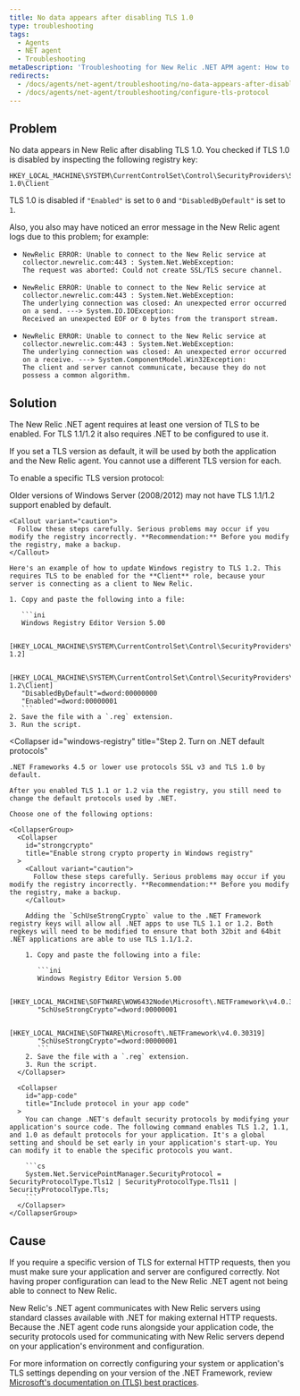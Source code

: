 ```yaml
---
title: No data appears after disabling TLS 1.0
type: troubleshooting
tags:
  - Agents
  - NET agent
  - Troubleshooting
metaDescription: 'Troubleshooting for New Relic .NET APM agent: How to configure your TLS protocol preferences for your .NET application and environment.'
redirects:
  - /docs/agents/net-agent/troubleshooting/no-data-appears-after-disabling-tls-10
  - /docs/agents/net-agent/troubleshooting/configure-tls-protocol
---
```


## Problem

No data appears in New Relic after disabling TLS 1.0. You checked if TLS 1.0 is disabled by inspecting the following registry key:

```
HKEY_LOCAL_MACHINE\SYSTEM\CurrentControlSet\Control\SecurityProviders\SCHANNEL\Protocols\TLS 1.0\Client
```

TLS 1.0 is disabled if `"Enabled"` is set to `0` and `"DisabledByDefault"` is set to `1`.

Also, you also may have noticed an error message in the New Relic agent logs due to this problem; for example:

* ```
  NewRelic ERROR: Unable to connect to the New Relic service at collector.newrelic.com:443 : System.Net.WebException: 
  The request was aborted: Could not create SSL/TLS secure channel.
  ```
* ```
  NewRelic ERROR: Unable to connect to the New Relic service at collector.newrelic.com:443 : System.Net.WebException: 
  The underlying connection was closed: An unexpected error occurred on a send. ---> System.IO.IOException: 
  Received an unexpected EOF or 0 bytes from the transport stream.
  ```
* ```
  NewRelic ERROR: Unable to connect to the New Relic service at collector.newrelic.com:443 : System.Net.WebException: 
  The underlying connection was closed: An unexpected error occurred on a receive. ---> System.ComponentModel.Win32Exception: 
  The client and server cannot communicate, because they do not possess a common algorithm.
  ```

## Solution

The New Relic .NET agent requires at least one version of TLS to be enabled. For TLS 1.1/1.2 it also requires .NET to be configured to use it.

<Callout variant="important">
  If you set a TLS version as default, it will be used by both the application and the New Relic agent. You cannot use a different TLS version for each.
</Callout>

To enable a specific TLS version protocol:

<CollapserGroup>
  <Collapser
    id="windows-registry"
    title="Step 1. Enable TLS protocols in Windows registry."
  >
    Older versions of Windows Server (2008/2012) may not have TLS 1.1/1.2 support enabled by default.

    <Callout variant="caution">
      Follow these steps carefully. Serious problems may occur if you modify the registry incorrectly. **Recommendation:** Before you modify the registry, make a backup.
    </Callout>

    Here's an example of how to update Windows registry to TLS 1.2. This requires TLS to be enabled for the **Client** role, because your server is connecting as a client to New Relic.

    1. Copy and paste the following into a file:

       ```ini
       Windows Registry Editor Version 5.00

       [HKEY_LOCAL_MACHINE\SYSTEM\CurrentControlSet\Control\SecurityProviders\SCHANNEL\Protocols\TLS 1.2]

       [HKEY_LOCAL_MACHINE\SYSTEM\CurrentControlSet\Control\SecurityProviders\SCHANNEL\Protocols\TLS 1.2\Client]
       "DisabledByDefault"=dword:00000000
       "Enabled"=dword:00000001
       ```
    2. Save the file with a `.reg` extension.
    3. Run the script.
  </Collapser>

  <Collapser
    id="windows-registry"
    title="Step 2. Turn on .NET default protocols"
  >
    .NET Frameworks 4.5 or lower use protocols SSL v3 and TLS 1.0 by default.

    After you enabled TLS 1.1 or 1.2 via the registry, you still need to change the default protocols used by .NET.

    Choose one of the following options:

    <CollapserGroup>
      <Collapser
        id="strongcrypto"
        title="Enable strong crypto property in Windows registry"
      >
        <Callout variant="caution">
          Follow these steps carefully. Serious problems may occur if you modify the registry incorrectly. **Recommendation:** Before you modify the registry, make a backup.
        </Callout>

        Adding the `SchUseStrongCrypto` value to the .NET Framework registry keys will allow all .NET apps to use TLS 1.1 or 1.2. Both regkeys will need to be modified to ensure that both 32bit and 64bit .NET applications are able to use TLS 1.1/1.2.

        1. Copy and paste the following into a file:

           ```ini
           Windows Registry Editor Version 5.00

           [HKEY_LOCAL_MACHINE\SOFTWARE\WOW6432Node\Microsoft\.NETFramework\v4.0.30319] 
           "SchUseStrongCrypto"=dword:00000001

           [HKEY_LOCAL_MACHINE\SOFTWARE\Microsoft\.NETFramework\v4.0.30319]
           "SchUseStrongCrypto"=dword:00000001
           ```
        2. Save the file with a `.reg` extension.
        3. Run the script.
      </Collapser>

      <Collapser
        id="app-code"
        title="Include protocol in your app code"
      >
        You can change .NET's default security protocols by modifying your application's source code. The following command enables TLS 1.2, 1.1, and 1.0 as default protocols for your application. It's a global setting and should be set early in your application's start-up. You can modify it to enable the specific protocols you want.

        ```cs
        System.Net.ServicePointManager.SecurityProtocol = SecurityProtocolType.Tls12 | SecurityProtocolType.Tls11 | SecurityProtocolType.Tls;
        ```
      </Collapser>
    </CollapserGroup>
  </Collapser>
</CollapserGroup>

## Cause

If you require a specific version of TLS for external HTTP requests, then you must make sure your application and server are configured correctly. Not having proper configuration can lead to the New Relic .NET agent not being able to connect to New Relic.

New Relic's .NET agent communicates with New Relic servers using standard classes available with .NET for making external HTTP requests. Because the .NET agent code runs alongside your application code, the security protocols used for communicating with New Relic servers depend on your application's environment and configuration.

For more information on correctly configuring your system or application's TLS settings depending on your version of the .NET Framework, review [Microsoft's documentation on (TLS) best practices](https://docs.microsoft.com/en-us/dotnet/framework/network-programming/tls).
